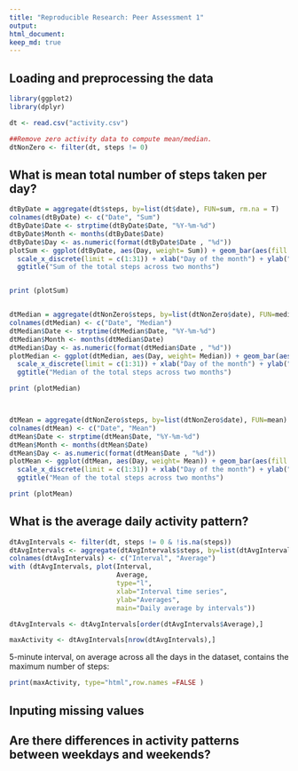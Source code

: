 ```yaml
---
title: "Reproducible Research: Peer Assessment 1"
output: 
html_document:
keep_md: true
---
```



## Loading and preprocessing the data
```r
library(ggplot2)
library(dplyr)

dt <- read.csv("activity.csv") 

##Remove zero activity data to compute mean/median.
dtNonZero <- filter(dt, steps != 0)  
```



## What is mean total number of steps taken per day?


```r



dtByDate = aggregate(dt$steps, by=list(dt$date), FUN=sum, rm.na = T)    
colnames(dtByDate) <- c("Date", "Sum")  
dtByDate$Date <- strptime(dtByDate$Date, "%Y-%m-%d")  
dtByDate$Month <- months(dtByDate$Date)
dtByDate$Day <- as.numeric(format(dtByDate$Date , "%d"))
plotSum <- ggplot(dtByDate, aes(Day, weight= Sum)) + geom_bar(aes(fill = Month), position = "dodge", binwidth=.4) +
  scale_x_discrete(limit = c(1:31)) + xlab("Day of the month") + ylab("Sum (steps)") +
  ggtitle("Sum of the total steps across two months")


print (plotSum)


dtMedian = aggregate(dtNonZero$steps, by=list(dtNonZero$date), FUN=median)      
colnames(dtMedian) <- c("Date", "Median")
dtMedian$Date <- strptime(dtMedian$Date, "%Y-%m-%d")  
dtMedian$Month <- months(dtMedian$Date)
dtMedian$Day <- as.numeric(format(dtMedian$Date , "%d"))  
plotMedian <- ggplot(dtMedian, aes(Day, weight= Median)) + geom_bar(aes(fill = Month), position = "dodge", binwidth=.4) +
  scale_x_discrete(limit = c(1:31)) + xlab("Day of the month") + ylab("Median (steps)") +
  ggtitle("Median of the total steps across two months")

print (plotMedian)



dtMean = aggregate(dtNonZero$steps, by=list(dtNonZero$date), FUN=mean)      
colnames(dtMean) <- c("Date", "Mean")
dtMean$Date <- strptime(dtMean$Date, "%Y-%m-%d")  
dtMean$Month <- months(dtMean$Date)
dtMean$Day <- as.numeric(format(dtMean$Date , "%d"))  
plotMean <- ggplot(dtMean, aes(Day, weight= Mean)) + geom_bar(aes(fill = Month), position = "dodge", binwidth=.4) +
  scale_x_discrete(limit = c(1:31)) + xlab("Day of the month") + ylab("Mean (steps)") + 
  ggtitle("Mean of the total steps across two months")

print (plotMean)
```


## What is the average daily activity pattern?


```r
dtAvgIntervals <- filter(dt, steps != 0 & !is.na(steps))  
dtAvgIntervals <- aggregate(dtAvgIntervals$steps, by=list(dtAvgIntervals$interval), FUN=mean, rm.na = T)
colnames(dtAvgIntervals) <- c("Interval", "Average")  
with (dtAvgIntervals, plot(Interval, 
                           Average, 
                           type="l", 
                           xlab="Interval time series", 
                           ylab="Averages", 
                           main="Daily average by intervals"))

dtAvgIntervals <- dtAvgIntervals[order(dtAvgIntervals$Average),]

maxActivity <- dtAvgIntervals[nrow(dtAvgIntervals),]


```


5-minute interval, on average across all the days in the dataset, contains the maximum number of steps: 

```r
print(maxActivity, type="html",row.names =FALSE )

```


## Inputing missing values



## Are there differences in activity patterns between weekdays and weekends?
